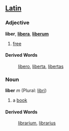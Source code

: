 ==[[Latin]]==
===Adjective===
'''liber''', '''[[libera]]''', '''[[liberum]]'''

#[[free]]
====Derived Words====
: [[libero]], [[liberta]], [[libertas]]
===Noun===
'''liber''' ''m'' (Plural: [[libri]])

#a [[book]]
====Derived Words====
: [[librarium]], [[librarius]]